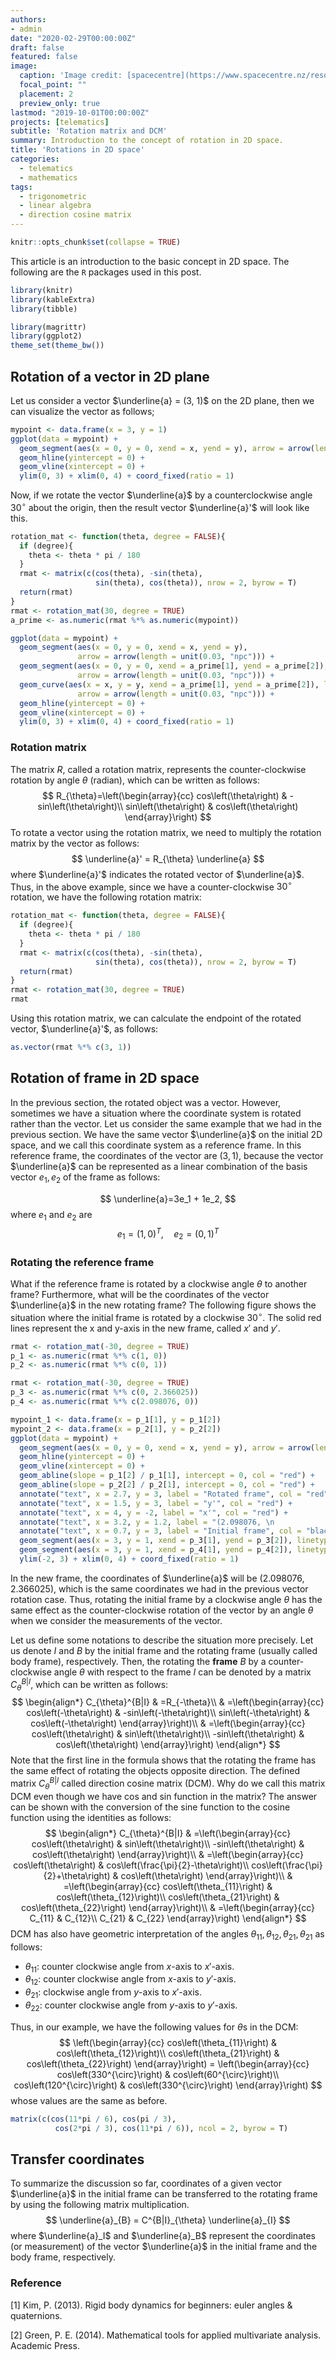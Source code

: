 ```yaml
---
authors:
- admin
date: "2020-02-29T00:00:00Z"
draft: false
featured: false
image:
  caption: 'Image credit: [spacecentre](https://www.spacecentre.nz/resources/faq/solar-system/earth/img/earth-rotation.png)'
  focal_point: ""
  placement: 2
  preview_only: true
lastmod: "2019-10-01T00:00:00Z"
projects: [telematics]
subtitle: 'Rotation matrix and DCM'
summary: Introduction to the concept of rotation in 2D space.
title: 'Rotations in 2D space'
categories:
  - telematics
  - mathematics
tags:
  - trigonometric
  - linear algebra
  - direction cosine matrix
---
```


```r
knitr::opts_chunk$set(collapse = TRUE)
```

This article is an introduction to the basic concept in 2D space. The following are the `R` packages used in this post.

```r
library(knitr)
library(kableExtra)
library(tibble)
```

```r
library(magrittr)
library(ggplot2)
theme_set(theme_bw())
```

## Rotation of a vector in 2D plane

Let us consider a vector $\underline{a} = (3, 1)$ on the 2D plane, then we can visualize the vector as follows;

```r
mypoint <- data.frame(x = 3, y = 1)
ggplot(data = mypoint) +
  geom_segment(aes(x = 0, y = 0, xend = x, yend = y), arrow = arrow(length = unit(0.03, "npc"))) +
  geom_hline(yintercept = 0) +
  geom_vline(xintercept = 0) +
  ylim(0, 3) + xlim(0, 4) + coord_fixed(ratio = 1)
```

Now, if we rotate the vector $\underline{a}$ by a counterclockwise angle $30^\circ$ about the origin, then the result vector $\underline{a}'$ will look like this.

```r
rotation_mat <- function(theta, degree = FALSE){
  if (degree){
    theta <- theta * pi / 180
  }
  rmat <- matrix(c(cos(theta), -sin(theta),
                   sin(theta), cos(theta)), nrow = 2, byrow = T)
  return(rmat)
}
rmat <- rotation_mat(30, degree = TRUE)
a_prime <- as.numeric(rmat %*% as.numeric(mypoint))

ggplot(data = mypoint) +
  geom_segment(aes(x = 0, y = 0, xend = x, yend = y),
               arrow = arrow(length = unit(0.03, "npc"))) +
  geom_segment(aes(x = 0, y = 0, xend = a_prime[1], yend = a_prime[2]), 
               arrow = arrow(length = unit(0.03, "npc"))) +
  geom_curve(aes(x = x, y = y, xend = a_prime[1], yend = a_prime[2]), linetype = 2, 
               arrow = arrow(length = unit(0.03, "npc"))) +
  geom_hline(yintercept = 0) +
  geom_vline(xintercept = 0) +
  ylim(0, 3) + xlim(0, 4) + coord_fixed(ratio = 1)
```


### Rotation matrix 

The matrix $R$, called a rotation matrix, represents the counter-clockwise rotation by angle $\theta$ (radian), which can be written as follows:
$$
R_{\theta}=\left(\begin{array}{cc}
cos\left(\theta\right) & -sin\left(\theta\right)\\
sin\left(\theta\right) & cos\left(\theta\right)
\end{array}\right)
$$
To rotate a vector using the rotation matrix, we need to multiply the rotation matrix by the vector as follows:
$$
\underline{a}' = R_{\theta} \underline{a}
$$
where $\underline{a}'$ indicates the rotated vector of $\underline{a}$. Thus, in the above example, since we have a counter-clockwise $30 ^\circ$ rotation, we have the following rotation matrix:
```r
rotation_mat <- function(theta, degree = FALSE){
  if (degree){
    theta <- theta * pi / 180
  }
  rmat <- matrix(c(cos(theta), -sin(theta),
                   sin(theta), cos(theta)), nrow = 2, byrow = T)
  return(rmat)
}
rmat <- rotation_mat(30, degree = TRUE)
rmat

```

Using this rotation matrix, we can calculate the endpoint of the rotated vector, $\underline{a}'$, as follows:

```r
as.vector(rmat %*% c(3, 1))
```

## Rotation of frame in 2D space

In the previous section, the rotated object was a vector. However, sometimes we have a situation where the coordinate system is rotated rather than the vector. Let us consider the same example that we had in the previous section. We have the same vector $\underline{a}$ on the initial 2D space, and we call this coordinate system as a reference frame. In this reference frame, the coordinates of the vector are $(3, 1)$, because the vector $\underline{a}$ can be represented as a linear combination of the basis vector $e_1, e_2$ of the frame as follows:

$$
\underline{a}=3e_1 + 1e_2,
$$
where $e_1$ and $e_2$ are
$$
e_1 = (1, 0)^T, \quad e_2 = (0, 1)^T
$$

### Rotating the reference frame

What if the reference frame is rotated by a clockwise angle $\theta$ to another frame? Furthermore, what will be the coordinates of the vector $\underline{a}$ in the new rotating frame? The following figure shows the situation where the initial frame is rotated by a clockwise $30 ^\circ$. The solid red lines represent the x and y-axis in the new frame, called $x'$ and $y'$.

```r
rmat <- rotation_mat(-30, degree = TRUE)
p_1 <- as.numeric(rmat %*% c(1, 0))
p_2 <- as.numeric(rmat %*% c(0, 1))

rmat <- rotation_mat(-30, degree = TRUE)
p_3 <- as.numeric(rmat %*% c(0, 2.366025))
p_4 <- as.numeric(rmat %*% c(2.098076, 0))

mypoint_1 <- data.frame(x = p_1[1], y = p_1[2])
mypoint_2 <- data.frame(x = p_2[1], y = p_2[2])
ggplot(data = mypoint) +
  geom_segment(aes(x = 0, y = 0, xend = x, yend = y), arrow = arrow(length = unit(0.03, "npc"))) +
  geom_hline(yintercept = 0) +
  geom_vline(xintercept = 0) +
  geom_abline(slope = p_1[2] / p_1[1], intercept = 0, col = "red") +
  geom_abline(slope = p_2[2] / p_2[1], intercept = 0, col = "red") +
  annotate("text", x = 2.7, y = 3, label = "Rotated frame", col = "red") +
  annotate("text", x = 1.5, y = 3, label = "y'", col = "red") +
  annotate("text", x = 4, y = -2, label = "x'", col = "red") +
  annotate("text", x = 3.2, y = 1.2, label = "(2.098076, \n                2.366025)", col = "red") +
  annotate("text", x = 0.7, y = 3, label = "Initial frame", col = "black") +
  geom_segment(aes(x = 3, y = 1, xend = p_3[1], yend = p_3[2]), linetype = "dashed", col = "red") +
  geom_segment(aes(x = 3, y = 1, xend = p_4[1], yend = p_4[2]), linetype = "dashed", col = "red") +
  ylim(-2, 3) + xlim(0, 4) + coord_fixed(ratio = 1)
```
In the new frame, the coordinates of $\underline{a}$ will be $(2.098076, 2.366025)$, which is the same coordinates we had in the previous vector rotation case. Thus, rotating the initial frame by a clockwise angle $\theta$ has the same effect as the counter-clockwise rotation of the vector by an angle $\theta$ when we consider the measurements of the vector. 

Let us define some notations to describe the situation more precisely. Let us denote $I$ and $B$ by the initial frame and the rotating frame (usually called body frame), respectively. Then, the rotating the **frame** $B$ by a counter-clockwise angle $\theta$ with respect to the frame $I$ can be denoted by a matrix $C^{B|I}_{\theta}$, which can be written as follows:
$$
\begin{align*}
C_{\theta}^{B|I} & =R_{-\theta}\\
 & =\left(\begin{array}{cc}
cos\left(-\theta\right) & -sin\left(-\theta\right)\\
sin\left(-\theta\right) & cos\left(-\theta\right)
\end{array}\right)\\
 & =\left(\begin{array}{cc}
cos\left(\theta\right) & sin\left(\theta\right)\\
-sin\left(\theta\right) & cos\left(\theta\right)
\end{array}\right)
\end{align*}
$$
Note that the first line in the formula shows that the rotating the frame has the same effect of rotating the objects opposite direction. The defined matrix $C_{\theta}^{B|I}$ called direction cosine matrix (DCM). Why do we call this matrix DCM even though we have cos and sin function in the matrix? The answer can be shown with the conversion of the sine function to the cosine function using the identities as follows:
$$
\begin{align*}
C_{\theta}^{B|I} & =\left(\begin{array}{cc}
cos\left(\theta\right) & sin\left(\theta\right)\\
-sin\left(\theta\right) & cos\left(\theta\right)
\end{array}\right)\\
 & =\left(\begin{array}{cc}
cos\left(\theta\right) & cos\left(\frac{\pi}{2}-\theta\right)\\
cos\left(\frac{\pi}{2}+\theta\right) & cos\left(\theta\right)
\end{array}\right)\\
 & =\left(\begin{array}{cc}
cos\left(\theta_{11}\right) & cos\left(\theta_{12}\right)\\
cos\left(\theta_{21}\right) & cos\left(\theta_{22}\right)
\end{array}\right)\\
 & =\left(\begin{array}{cc}
C_{11} & C_{12}\\
C_{21} & C_{22}
\end{array}\right)
\end{align*}
$$
DCM has also have geometric interpretation of the angles $\theta_{11}, \theta_{12}, \theta_{21}, \theta_{21}$ as follows:

- $\theta_{11}$: counter clockwise angle from $x$-axis to $x'$-axis.
- $\theta_{12}$: counter clockwise angle from $x$-axis to $y'$-axis.
- $\theta_{21}$: clockwise angle from $y$-axis to $x'$-axis.
- $\theta_{22}$: counter clockwise angle from $y$-axis to $y'$-axis.

Thus, in our example, we have the following values for $\theta$s in the DCM:
$$
\left(\begin{array}{cc}
cos\left(\theta_{11}\right) & cos\left(\theta_{12}\right)\\
cos\left(\theta_{21}\right) & cos\left(\theta_{22}\right)
\end{array}\right)
=	\left(\begin{array}{cc}
cos\left(330^{\circ}\right) & cos\left(60^{\circ}\right)\\
cos\left(120^{\circ}\right) & cos\left(330^{\circ}\right)
\end{array}\right)
$$
whose values are the same as before.
```r
matrix(c(cos(11*pi / 6), cos(pi / 3), 
          cos(2*pi / 3), cos(11*pi / 6)), ncol = 2, byrow = T)
```

## Transfer coordinates 

To summarize the discussion so far, coordinates of a given vector $\underline{a}$ in the initial frame can be transferred to the rotating frame by using the following matrix multiplication.
$$
\underline{a}_{B} = C^{B|I}_{\theta} \underline{a}_{I}
$$
where $\underline{a}_I$ and $\underline{a}_B$ represent the coordinates (or measurement) of the vector $\underline{a}$ in the initial frame and the body frame, respectively.


### Reference

[1] Kim, P. (2013). Rigid body dynamics for beginners: euler angles & quaternions.

[2] Green, P. E. (2014). Mathematical tools for applied multivariate analysis. Academic Press.
